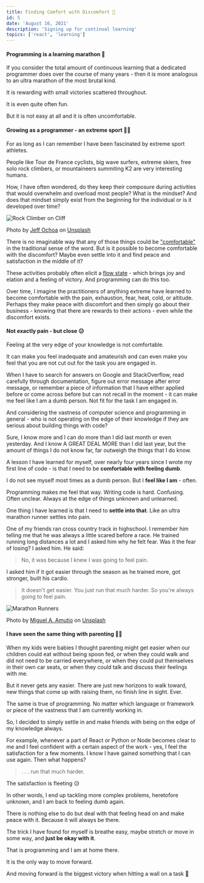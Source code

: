 ```yaml
---
title: Finding Comfort with Discomfort 🌻
id: 5
date: 'August 16, 2021'
description: 'Signing up for continual learning'
topics: ['react', 'learning']
---
```


#### Programming is a learning marathon 🎽

If you consider the total amount of continuous learning that a dedicated programmer does over the course of many years - then it is more analogous to an ultra marathon of the most brutal kind.

It is rewarding with small victories scattered throughout.

It is even quite often fun.

But it is not easy at all and it is often uncomfortable.

#### Growing as a programmer - an extreme sport 🏂🏼

For as long as I can remember I have been fascinated by extreme sport athletes.

People like
Tour de France cyclists, big wave surfers, extreme skiers, free solo rock climbers, or
mountaineers summiting K2 are very interesting humans.

How, I have often wondered, do they keep their composure during
activities that would overwhelm and overload most people? What is the mindset? And does that mindset
simply exist from the beginning for the individual or is it developed over time?

<Image
  src="/images/finding-comfort/jeff-ochoa-unsplash.jpg"
  alt="Rock Climber on Cliff"
  height={500}
  width={800}
/>

Photo by <a href="https://unsplash.com/@jeffochoa?utm_source=unsplash&utm_medium=referral&utm_content=creditCopyText">Jeff Ochoa</a> on <a href="https://unsplash.com/s/photos/rock-climbing?utm_source=unsplash&utm_medium=referral&utm_content=creditCopyText">Unsplash</a>

There is no imaginable way that any of those things could be ["comfortable"](https://www.merriam-webster.com/dictionary/comfortable) in the traditional sense
of the word. But is it possible to become comfortable with the discomfort? Maybe even settle into it
and find peace and satisfaction in the middle of it?

These activities probably often elicit a [flow state](<https://en.wikipedia.org/wiki/Flow_(psychology)>) - which brings joy and elation and a feeling of victory. And programming can do this too.

Over time, I imagine the practitioners of anything extreme have learned to become comfortable with the pain, exhaustion, fear, heat, cold, or altitude. Perhaps they make peace with discomfort and then simply go about their business - knowing that there are rewards to their actions - even while the discomfort exists.

#### Not exactly pain - but close 😕

Feeling at the very edge of your knowledge is not comfortable.

It can make you feel inadequate and amateurish and can even make you feel that you are not cut out for the task you are engaged in.

When I have to search for answers on Google and StackOverflow, read carefully through documentation, figure out error message
after error message, or remember a piece of information that I have either applied before or come across before but can
not recall in the moment - it can make me feel like I am a dumb person. Not fit for the task I
am engaged in.

And considering the vastness of computer science and programming in general - who is not operating on the edge of their knowledge if they are serious about building things with code?

Sure, I know more and I can do more than I did last month or even yesterday. And I know A GREAT DEAL MORE
than I did last year, but the amount of things I do not know far, far outweigh the things that I do know.

A lesson I have learned for myself, over nearly four years since I wrote my first line of code - is
that I need to be **comfortable with feeling dumb**.

I do not see myself most times as a dumb person. But I **feel like I am** - often.

Programming makes me feel that way. Writing code is hard. Confusing. Often unclear. Always at the edge of things unknown and unlearned.

One thing I have learned is that I need to **settle into that**. Like an ultra marathon runner settles into pain.

One of my friends ran cross country track in highschool. I remember him telling me that he was
always a little scared before a race. He trained running long distances a lot and I asked him why he felt fear. Was it the fear of losing? I asked him. He said:

> No, it was because I knew I was going to feel pain.

I asked him if it got easier through the season as he trained more, got stronger, built his cardio.

> It doesn't get easier. You just run that much harder. So you're always going to feel pain.

<Image
  src="/images/finding-comfort/miguel-a-amutio-unsplash.jpg"
  alt="Marathon Runners"
  height={500}
  width={800}
/>

Photo by <a href="https://unsplash.com/@amutiomi?utm_source=unsplash&utm_medium=referral&utm_content=creditCopyText">Miguel A. Amutio</a> on <a href="https://unsplash.com/s/photos/marathon?utm_source=unsplash&utm_medium=referral&utm_content=creditCopyText">Unsplash</a>

#### I have seen the same thing with parenting 🤹‍♂️

When my kids were babies I thought parenting
might get easier when our children could eat without being spoon fed, or when they could walk and did not
need to be carried everywhere, or when they could put themselves in their own car seats, or when
they could talk and discuss their feelings with me.

But it never gets any easier. There are just new
horizons to walk toward, new things that come up with raising them, no finish line in sight. Ever.

The same is true of programming. No matter which language or framework or piece of the vastness that
I am currently working in.

So, I decided to simply settle in and make friends with being on the edge of my knowledge always.

For example, whenever a part of React or Python or Node becomes clear to me and I feel confident
with a certain aspect of the work - yes, I feel the satisfaction for a few moments. I know I have gained something that I can use again. Then what happens?

> . . . run that much harder.

The satisfaction is fleeting 😥

In other words, I end up tackling more complex problems, heretofore unknown, and I am back to
feeling dumb again.

There is nothing else to do but deal with that feeling head on and make peace with it. Because it
will always be there.

The trick I have found for myself is breathe easy, maybe stretch or move in some way, and **just be
okay with it**.

That is programming and I am at home there.

It is the only way to move forward.

And moving forward is the biggest victory when hitting a wall on a task 🥇
